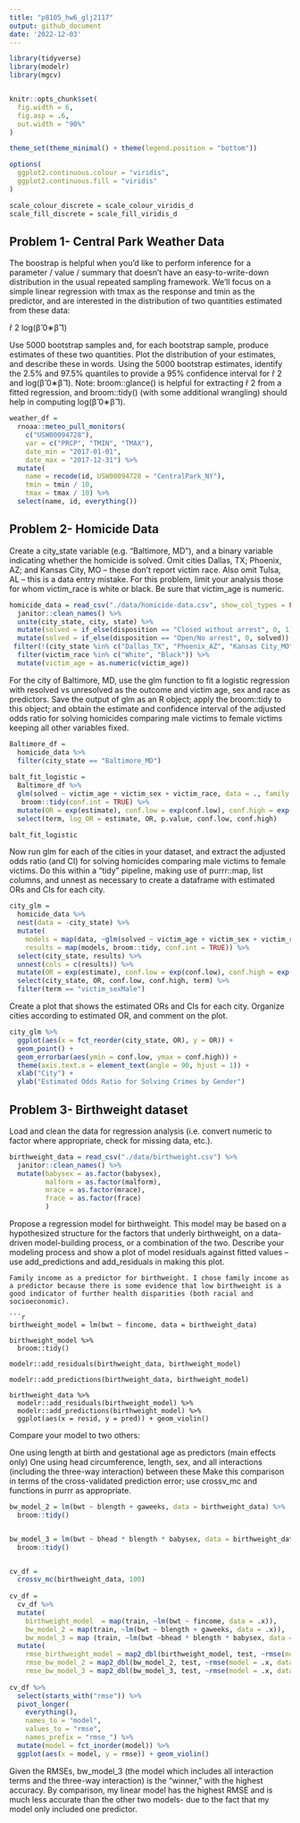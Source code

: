 ```yaml
---
title: "p8105_hw6_glj2117"
output: github_document
date: '2022-12-03'
---
```


```r

library(tidyverse)
library(modelr)
library(mgcv)


knitr::opts_chunk$set(
  fig.width = 6,
  fig.asp = .6,
  out.width = "90%"
)

theme_set(theme_minimal() + theme(legend.position = "bottom"))

options(
  ggplot2.continuous.colour = "viridis",
  ggplot2.continuous.fill = "viridis"
)

scale_colour_discrete = scale_colour_viridis_d
scale_fill_discrete = scale_fill_viridis_d

```

## Problem 1- Central Park Weather Data
The boostrap is helpful when you’d like to perform inference for a parameter / value / summary that doesn’t have an easy-to-write-down distribution in the usual repeated sampling framework. We’ll focus on a simple linear regression with tmax as the response and tmin as the predictor, and are interested in the distribution of two quantities estimated from these data:

r̂ 2
log(β̂ 0∗β̂ 1)

Use 5000 bootstrap samples and, for each bootstrap sample, produce estimates of these two quantities. Plot the distribution of your estimates, and describe these in words. Using the 5000 bootstrap estimates, identify the 2.5% and 97.5% quantiles to provide a 95% confidence interval for r̂ 2 and log(β̂ 0∗β̂ 1). Note: broom::glance() is helpful for extracting r̂ 2 from a fitted regression, and broom::tidy() (with some additional wrangling) should help in computing log(β̂ 0∗β̂ 1).


```r
weather_df = 
  rnoaa::meteo_pull_monitors(
    c("USW00094728"),
    var = c("PRCP", "TMIN", "TMAX"), 
    date_min = "2017-01-01",
    date_max = "2017-12-31") %>%
  mutate(
    name = recode(id, USW00094728 = "CentralPark_NY"),
    tmin = tmin / 10,
    tmax = tmax / 10) %>%
  select(name, id, everything())

```

## Problem 2- Homicide Data

Create a city_state variable (e.g. “Baltimore, MD”), and a binary variable indicating whether the homicide is solved. Omit cities Dallas, TX; Phoenix, AZ; and Kansas City, MO – these don’t report victim race. Also omit Tulsa, AL – this is a data entry mistake. For this problem, limit your analysis those for whom victim_race is white or black. Be sure that victim_age is numeric.

```r

homicide_data = read_csv("./data/homicide-data.csv", show_col_types = FALSE) %>%
  janitor::clean_names() %>% 
  unite(city_state, city, state) %>% 
  mutate(solved = if_else(disposition == "Closed without arrest", 0, 1)) %>%
  mutate(solved = if_else(disposition == "Open/No arrest", 0, solved)) %>% 
 filter(!(city_state %in% c("Dallas_TX", "Phoenix_AZ", "Kansas City_MO", "Tulsa_AL"))) %>% 
  filter(victim_race %in% c("White", "Black")) %>% 
  mutate(victim_age = as.numeric(victim_age))

```
For the city of Baltimore, MD, use the glm function to fit a logistic regression with resolved vs unresolved as the outcome and victim age, sex and race as predictors. Save the output of glm as an R object; apply the broom::tidy to this object; and obtain the estimate and confidence interval of the adjusted odds ratio for solving homicides comparing male victims to female victims keeping all other variables fixed.
```r

Baltimore_df =
  homicide_data %>% 
  filter(city_state == "Baltimore_MD")
  
balt_fit_logistic = 
  Baltimore_df %>% 
  glm(solved ~ victim_age + victim_sex + victim_race, data = ., family = binomial()) %>% 
   broom::tidy(conf.int = TRUE) %>% 
  mutate(OR = exp(estimate), conf.low = exp(conf.low), conf.high = exp(conf.high)) %>%
  select(term, log_OR = estimate, OR, p.value, conf.low, conf.high) 

balt_fit_logistic

```
Now run glm for each of the cities in your dataset, and extract the adjusted odds ratio (and CI) for solving homicides comparing male victims to female victims. Do this within a “tidy” pipeline, making use of purrr::map, list columns, and unnest as necessary to create a dataframe with estimated ORs and CIs for each city.

```r

  
city_glm =
  homicide_data %>%
  nest(data = -city_state) %>% 
  mutate(
    models = map(data, ~glm(solved ~ victim_age + victim_sex + victim_race, data = ., family = binomial())),
    results = map(models, broom::tidy, conf.int = TRUE)) %>% 
  select(city_state, results) %>% 
  unnest(cols = c(results)) %>% 
  mutate(OR = exp(estimate), conf.low = exp(conf.low), conf.high = exp(conf.high)) %>% 
  select(city_state, OR, conf.low, conf.high, term) %>% 
  filter(term == "victim_sexMale")

```
Create a plot that shows the estimated ORs and CIs for each city. Organize cities according to estimated OR, and comment on the plot.

```r
city_glm %>% 
  ggplot(aes(x = fct_reorder(city_state, OR), y = OR)) +
  geom_point() +
  geom_errorbar(aes(ymin = conf.low, ymax = conf.high)) +
  theme(axis.text.x = element_text(angle = 90, hjust = 1)) +
  xlab("City") +
  ylab("Estimated Odds Ratio for Solving Crimes by Gender")

```

## Problem 3- Birthweight dataset

Load and clean the data for regression analysis (i.e. convert numeric to factor where appropriate, check for missing data, etc.).
```r
birthweight_data = read_csv("./data/birthweight.csv") %>%
  janitor::clean_names() %>% 
  mutate(babysex = as.factor(babysex),
         malform = as.factor(malform),
         mrace = as.factor(mrace),
         frace = as.factor(frace)
         )
```
Propose a regression model for birthweight. This model may be based on a hypothesized structure for the factors that underly birthweight, on a data-driven model-building process, or a combination of the two. Describe your modeling process and show a plot of model residuals against fitted values – use add_predictions and add_residuals in making this plot.

```
Family income as a predictor for birthweight. I chose family income as a predictor because there is some evidence that low birthweight is a good indicator of further health disparities (both racial and socioeconomic).

```r

birthweight_model = lm(bwt ~ fincome, data = birthweight_data) 

birthweight_model %>% 
  broom::tidy()

modelr::add_residuals(birthweight_data, birthweight_model)  

modelr::add_predictions(birthweight_data, birthweight_model)

birthweight_data %>% 
  modelr::add_residuals(birthweight_model) %>% 
  modelr::add_predictions(birthweight_model) %>% 
  ggplot(aes(x = resid, y = pred)) + geom_violin()

```

Compare your model to two others:

One using length at birth and gestational age as predictors (main effects only)
One using head circumference, length, sex, and all interactions (including the three-way interaction) between these
Make this comparison in terms of the cross-validated prediction error; use crossv_mc and functions in purrr as appropriate.

```r

bw_model_2 = lm(bwt ~ blength + gaweeks, data = birthweight_data) %>% 
  broom::tidy()


bw_model_3 = lm(bwt ~ bhead * blength * babysex, data = birthweight_data) %>% 
  broom::tidy()


cv_df = 
  crossv_mc(birthweight_data, 100) 
  
cv_df = 
  cv_df %>% 
  mutate(
    birthweight_model  = map(train, ~lm(bwt ~ fincome, data = .x)),
    bw_model_2 = map(train, ~lm(bwt ~ blength + gaweeks, data = .x)),
    bw_model_3 = map (train, ~lm(bwt ~bhead * blength * babysex, data = .x))) %>% 
  mutate(
    rmse_birthweight_model = map2_dbl(birthweight_model, test, ~rmse(model = .x, data = .y)),
    rmse_bw_model_2 = map2_dbl(bw_model_2, test, ~rmse(model = .x, data = .y)),
    rmse_bw_model_3 = map2_dbl(bw_model_3, test, ~rmse(model = .x, data = .y)))
    
cv_df %>% 
  select(starts_with("rmse")) %>% 
  pivot_longer(
    everything(),
    names_to = "model", 
    values_to = "rmse",
    names_prefix = "rmse_") %>% 
  mutate(model = fct_inorder(model)) %>% 
  ggplot(aes(x = model, y = rmse)) + geom_violin()
```
Given the RMSEs, bw_model_3 (the model which includes all interaction terms and the three-way interaction) is the "winner," with the highest accuracy. By comparison, my linear model has the highest RMSE and is much less accurate than the other two models- due to the fact that my model only included one predictor.

